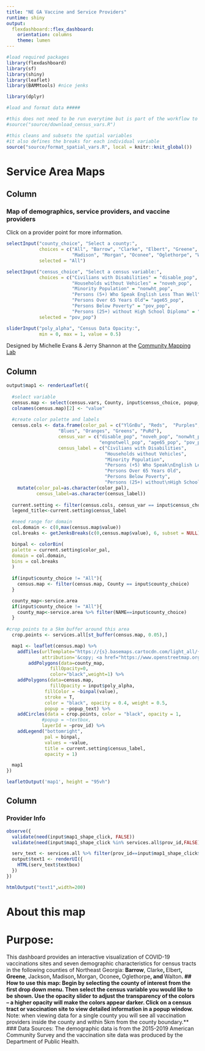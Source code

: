 ```yaml
---
title: "NE GA Vaccine and Service Providers"
runtime: shiny
output: 
  flexdashboard::flex_dashboard:
    orientation: columns
    theme: lumen
---
```


```r

#load required packages
library(flexdashboard)
library(sf)
library(shiny)
library(leaflet)
library(BAMMtools) #nice jenks

library(dplyr)

#load and format data #####

#this does not need to be run everytime but is part of the workflow to download
#source("source/download_census_vars.R")

#this cleans and subsets the spatial variables
#it also defines the breaks for each individual variable
source("source/format_spatial_vars.R", local = knitr::knit_global())

```

Service Area Maps
======================================

Column {.sidebar}
-----------------------------------------------------------------------

### Map of demographics, service providers, and vaccine providers

Click on a provider point for more information.

```r
selectInput("county_choice", "Select a county:",
            choices = c("All", "Barrow", "Clarke", "Elbert", "Greene", "Jackson",
                        "Madison", "Morgan", "Oconee", "Oglethorpe", "Walton"),
            selected = "All")
```



```r
selectInput("census_choice", "Select a census variable:",
            choices = c("Civilians with Disabilities" = "disable_pop", 
                        "Households without Vehicles" = "noveh_pop",
                        "Minority Population" = "nonwht_pop",
                        "Persons (5+) Who Speak English Less Than Well" = "engnotwell_pop",
                        "Persons Over 65 Years Old"= "age65_pop", 
                        "Persons Below Poverty" = "pov_pop", 
                        "Persons (25+) without High School Diploma" = "lesshsdip_pop"),
            selected = "pov_pop")
```


```r
sliderInput("poly_alpha", "Census Data Opacity:",
            min = 0, max = 1, value = 0.5)
```

Designed by Michelle Evans & Jerry Shannon at the [Community Mapping Lab](http://communitymappinglab.org)

Column
-----------------------------------------------------------------------


```r
output$map1 <- renderLeaflet({
  
  #select variable
  census.map <- select(census.vars, County, input$census_choice, popup_text) 
  colnames(census.map)[2] <- "value"
  
  #create color palette and labels
  census.cols <- data.frame(color_pal = c("YlGnBu", "Reds",  "Purples", 
                   "Blues", "Oranges", "Greens", "PuRd"),
                   census_var = c("disable_pop", "noveh_pop", "nonwht_pop", 
                                  "engnotwell_pop", "age65_pop", "pov_pop", "lesshsdip_pop"),
                   census_label = c("Civilians with Disabilities",
                                    "Households without Vehicles",
                                    "Minority Population",
                                    "Persons (+5) Who Speak\nEnglish Less Than Well",
                                    "Persons Over 65 Years Old",
                                    "Persons Below Poverty",
                                    "Persons (25+) without\nHigh School Diploma")) %>%
    mutate(color_pal=as.character(color_pal),
           census_label=as.character(census_label))
  
  current.setting <- filter(census.cols, census_var == input$census_choice)
  legend_title<-current.setting$census_label

  #need range for domain
  col.domain <- c(0,max(census.map$value))
  col.breaks <- getJenksBreaks(c(0,census.map$value), 6, subset = NULL)

  binpal <- colorBin(
  palette = current.setting$color_pal,
  domain = col.domain,
  bins = col.breaks
  )
  
  if(input$county_choice != "All"){
    census.map <- filter(census.map, County == input$county_choice)
  }

  county_map<-service.area
  if(input$county_choice != "All"){  
    county_map<-service.area %>% filter(NAME==input$county_choice)
  }
  
#crop points to a 5km buffer around this area
  crop.points <- services.all[st_buffer(census.map, 0.05),]

  map1 <- leaflet(census.map) %>%
    addTiles(urlTemplate="https://{s}.basemaps.cartocdn.com/light_all/{z}/{x}/{y}{r}.png",
             attribution='&copy; <a href="https://www.openstreetmap.org/copyright">OpenStreetMap</a> contributors &copy; <a href="https://carto.com/attributions">CARTO</a>') %>%
        addPolygons(data=county_map,
                fillOpacity=0,
                color="black",weight=1) %>%
    addPolygons(data=census.map,
                fillOpacity = input$poly_alpha,
              fillColor = ~binpal(value),
              stroke = T,
              color = "black", opacity = 0.4, weight = 0.5,
              popup = ~popup_text) %>%
    addCircles(data = crop.points, color = "black", opacity = 1,
             #popup = ~textbox, 
             layerId = ~prov_id) %>%
    addLegend("bottomright",
              pal = binpal,
              values = ~value,
              title = current.setting$census_label,
              opacity = 1)

  map1
})

leafletOutput('map1', height = "95vh")
```


Column {data-width=250}
-----------------------------------------------------------------------

### Provider Info

```r

observe({
  validate(need(input$map1_shape_click, FALSE))
  validate(need(input$map1_shape_click %in% services.all$prov_id,FALSE))

  serv_text <- services.all %>% filter(prov_id==input$map1_shape_click$id)
  output$text1 <- renderUI({
    HTML(serv_text$textbox)
  })
})

htmlOutput("text1",width=200)
```


About this map
=====================

# Purpose:
This dashboard provides an interactive visualization of COVID-19 vaccinations sites and seven demographic characteristics for census tracts in the following counties of Northeast Georgia: **Barrow**, Clarke**, **Elbert**, Greene**, Jackson**, **Madison**, **Morgan, Oconee**, **Oglethorpe**, and **Walton**. 
## How to use this map:
Begin by selecting the county of interest from the first drop down menu. Then select the census variable you would like to be shown. Use the opacity slider to adjust the transparency of the colors – a higher opacity will make the colors appear darker. Click on a census tract or vaccination site to view detailed information in a popup window. **Note: when viewing data for a single county you will see all vaccination providers inside the county and within 5km from the county boundary.** 
### Data Sources: 
The demographic data is from the 2015-2019 American Community Survey and the vaccination site data was produced by the Department of Public Health.    
